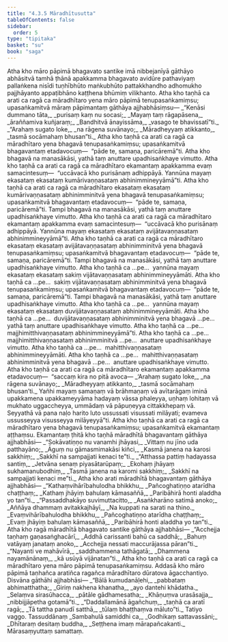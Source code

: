 ```yaml
---
title: "4.3.5 Māradhītusutta"
tableOfContents: false
sidebar:
  order: 5
type: "tipitaka"
basket: "su"
book: "saga"
---
```



<DynamicBreadcrumb />

<Division number="161" book="saga" bookNo="12" page="125">

<Paragraph number="910" book="saga">
Atha kho māro pāpimā bhagavato santike imā nibbejanīyā gāthāyo abhāsitvā tamhā ṭhānā apakkamma bhagavato avidūre pathaviyaṃ pallaṅkena nisīdi tuṇhībhūto maṅkubhūto pattakkhandho adhomukho pajjhāyanto appaṭibhāno kaṭṭhena bhūmiṃ vilikhanto. Atha kho taṇhā ca arati ca ragā ca māradhītaro yena māro pāpimā tenupasaṅkamiṃsu; upasaṅkamitvā māraṃ pāpimantaṃ gāthāya ajjhabhāsiṃsu—
</Paragraph>

<Paragraph number="911" type="verses" book="saga">
_“Kenāsi dummano tāta,_  
_purisaṃ kaṃ nu socasi;_  
_Mayaṃ taṃ rāgapāsena,_  
_āraññamiva kuñjaraṃ;_  
_Bandhitvā ānayissāma,_  
_vasago te bhavissatī”ti._  

</Paragraph>

<Paragraph number="912" type="verses" book="saga">
_“Arahaṃ sugato loke,_  
_na rāgena suvānayo;_  
_Māradheyyaṃ atikkanto,_  
_tasmā socāmahaṃ bhusan”ti._  

</Paragraph>

<Paragraph number="913" book="saga">
Atha kho taṇhā ca arati ca ragā ca māradhītaro yena bhagavā tenupasaṅkamiṃsu; upasaṅkamitvā bhagavantaṃ etadavocuṃ—  “pāde te, samaṇa, paricāremā”ti. Atha kho bhagavā na manasākāsi, yathā taṃ anuttare upadhisaṅkhaye vimutto.
</Paragraph>

<Paragraph number="914" book="saga">
Atha kho taṇhā ca arati ca ragā ca māradhītaro ekamantaṃ apakkamma evaṃ samacintesuṃ—  “uccāvacā kho purisānaṃ adhippāyā. Yannūna mayaṃ ekasataṃ ekasataṃ kumārivaṇṇasataṃ abhinimmineyyāmā”ti. Atha kho taṇhā ca arati ca ragā ca māradhītaro ekasataṃ ekasataṃ kumārivaṇṇasataṃ abhinimminitvā yena bhagavā tenupasaṅkamiṃsu; upasaṅkamitvā bhagavantaṃ etadavocuṃ—  “pāde te, samaṇa, paricāremā”ti. Tampi bhagavā na manasākāsi, yathā taṃ anuttare upadhisaṅkhaye vimutto.
</Paragraph>

<Paragraph number="915" book="saga">
Atha kho taṇhā ca arati ca ragā ca māradhītaro ekamantaṃ apakkamma evaṃ samacintesuṃ—  “uccāvacā kho purisānaṃ adhippāyā. Yannūna mayaṃ ekasataṃ ekasataṃ avijātavaṇṇasataṃ abhinimmineyyāmā”ti. Atha kho taṇhā ca arati ca ragā ca māradhītaro ekasataṃ ekasataṃ avijātavaṇṇasataṃ abhinimminitvā yena bhagavā tenupasaṅkamiṃsu; upasaṅkamitvā bhagavantaṃ etadavocuṃ—  “pāde te, samaṇa, paricāremā”ti. Tampi bhagavā na manasākāsi, yathā taṃ anuttare upadhisaṅkhaye vimutto.
</Paragraph>

<Paragraph number="916" book="saga">
Atha kho taṇhā ca …pe…  yannūna mayaṃ ekasataṃ ekasataṃ sakiṃ vijātavaṇṇasataṃ abhinimmineyyāmāti. Atha kho taṇhā ca …pe…  sakiṃ vijātavaṇṇasataṃ abhinimminitvā yena bhagavā tenupasaṅkamiṃsu; upasaṅkamitvā bhagavantaṃ etadavocuṃ—  “pāde te, samaṇa, paricāremā”ti. Tampi bhagavā na manasākāsi, yathā taṃ anuttare upadhisaṅkhaye vimutto.
</Paragraph>

<Paragraph number="917" book="saga">
Atha kho taṇhā ca …pe…  yannūna mayaṃ ekasataṃ ekasataṃ duvijātavaṇṇasataṃ abhinimmineyyāmāti. Atha kho taṇhā ca …pe…  duvijātavaṇṇasataṃ abhinimminitvā yena bhagavā …pe…  yathā taṃ anuttare upadhisaṅkhaye vimutto. Atha kho taṇhā ca …pe…  majjhimitthivaṇṇasataṃ abhinimmineyyāmā”ti. Atha kho taṇhā ca …pe…  majjhimitthivaṇṇasataṃ abhinimminitvā …pe…  anuttare upadhisaṅkhaye vimutto.
</Paragraph>

<Paragraph number="918" book="saga">
Atha kho taṇhā ca …pe…  mahitthivaṇṇasataṃ abhinimmineyyāmāti. Atha kho taṇhā ca …pe…  mahitthivaṇṇasataṃ abhinimminitvā yena bhagavā …pe…  anuttare upadhisaṅkhaye vimutto. Atha kho taṇhā ca arati ca ragā ca māradhītaro ekamantaṃ apakkamma etadavocuṃ—  “saccaṃ kira no pitā avoca—
</Paragraph>

<Paragraph number="919" type="verses" book="saga">
_‘Arahaṃ sugato loke,_  
_na rāgena suvānayo;_  
_Māradheyyaṃ atikkanto,_  
_tasmā socāmahaṃ bhusan’ti._  

</Paragraph>

<Paragraph number="920" book="saga">
Yañhi mayaṃ samaṇaṃ vā brāhmaṇaṃ vā avītarāgaṃ iminā upakkamena upakkameyyāma hadayaṃ vāssa phaleyya, uṇhaṃ lohitaṃ vā mukhato uggaccheyya, ummādaṃ vā pāpuṇeyya cittakkhepaṃ vā. Seyyathā vā pana naḷo harito luto ussussati visussati milāyati; evameva ussusseyya visusseyya milāyeyyā”ti.
</Paragraph>

<Paragraph number="921" book="saga">
Atha kho taṇhā ca arati ca ragā ca māradhītaro yena bhagavā tenupasaṅkamiṃsu; upasaṅkamitvā ekamantaṃ aṭṭhaṃsu. Ekamantaṃ ṭhitā kho taṇhā māradhītā bhagavantaṃ gāthāya ajjhabhāsi—
</Paragraph>

<Paragraph number="922" type="verses" book="saga">
_“Sokāvatiṇṇo nu vanamhi jhāyasi,_  
_Vittaṃ nu jīno uda patthayāno;_  
_Āguṃ nu gāmasmimakāsi kiñci,_  
_Kasmā janena na karosi sakkhiṃ;_  
_Sakkhī na sampajjati kenaci te”ti._  

</Paragraph>

<Paragraph number="923" type="verses" book="saga">
_“Atthassa pattiṃ hadayassa santiṃ,_  
_Jetvāna senaṃ piyasātarūpaṃ;_  
_Ekohaṃ jhāyaṃ sukhamanubodhiṃ,_  
_Tasmā janena na karomi sakkhiṃ;_  
_Sakkhī na sampajjati kenaci me”ti._  

</Paragraph>

<Paragraph number="924" book="saga">
Atha kho arati māradhītā bhagavantaṃ gāthāya ajjhabhāsi—
</Paragraph>

<Paragraph number="925" type="verses" book="saga">
_“Kathaṃvihārībahulodha bhikkhu,_  
_Pañcoghatiṇṇo atarīdha chaṭṭhaṃ;_  
_Kathaṃ jhāyiṃ bahulaṃ kāmasaññā,_  
_Paribāhirā honti aladdha yo tan”ti._  

</Paragraph>

<Paragraph number="926" type="verses" book="saga">
_“Passaddhakāyo suvimuttacitto,_  
_Asaṅkharāno satimā anoko;_  
_Aññāya dhammaṃ avitakkajhāyī,_  
_Na kuppati na sarati na thino._  

</Paragraph>

<Paragraph number="927" type="verses" book="saga">
_Evaṃvihārībahulodha bhikkhu,_  
_Pañcoghatiṇṇo atarīdha chaṭṭhaṃ;_  
_Evaṃ jhāyiṃ bahulaṃ kāmasaññā,_  
_Paribāhirā honti aladdha yo tan”ti._  

</Paragraph>

<Paragraph number="928" book="saga">
Atha kho ragā māradhītā bhagavato santike gāthāya ajjhabhāsi—
</Paragraph>

<Paragraph number="929" type="verses" book="saga">
_“Acchejja taṇhaṃ gaṇasaṅghacārī,_  
_Addhā carissanti bahū ca saddhā;_  
_Bahuṃ vatāyaṃ janataṃ anoko,_  
_Acchejja nessati maccurājassa pāran”ti._  

</Paragraph>

<Paragraph number="930" type="verses" book="saga">
_“Nayanti ve mahāvīrā,_  
_saddhammena tathāgatā;_  
_Dhammena nayamānānaṃ,_  
_kā usūyā vijānatan”ti._  

</Paragraph>

<Paragraph number="931" book="saga">
Atha kho taṇhā ca arati ca ragā ca māradhītaro yena māro pāpimā tenupasaṅkamiṃsu. Addasā kho māro pāpimā taṇhañca aratiñca ragañca māradhītaro dūratova āgacchantiyo. Disvāna gāthāhi ajjhabhāsi—
</Paragraph>

<Paragraph number="932" type="verses" book="saga">
_“Bālā kumudanāḷehi,_  
_pabbataṃ abhimatthatha;_  
_Giriṃ nakhena khanatha,_  
_ayo dantehi khādatha._  

</Paragraph>

<Paragraph number="933" type="verses" book="saga">
_Selaṃva sirasūhacca,_  
_pātāle gādhamesatha;_  
_Khāṇuṃva urasāsajja,_  
_nibbijjāpetha gotamā”ti._  

</Paragraph>

<Paragraph number="934" type="verses" book="saga">
_“Daddallamānā āgañchuṃ,_  
_taṇhā ca aratī ragā;_  
_Tā tattha panudī satthā,_  
_tūlaṃ bhaṭṭhaṃva māluto”ti._  


</Paragraph>
</Division>

<Paragraph number="935" type="center" book="saga">
Tatiyo vaggo.



</Paragraph>

<Paragraph number="936" type="center" book="saga">
Tassuddānaṃ


</Paragraph>

<Paragraph number="937" type="verses" book="saga">
_Sambahulā samiddhi ca,_  
_Godhikaṃ sattavassāni;_  
_Dhītaraṃ desitaṃ buddha,_  
_Seṭṭhena imaṃ mārapañcakanti._  


</Paragraph>

<Paragraph number="938" type="center" book="saga">
Mārasaṃyuttaṃ samattaṃ.
</Paragraph>